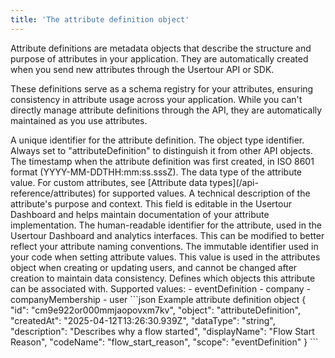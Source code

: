 ```yaml
---
title: 'The attribute definition object'
---
```


Attribute definitions are metadata objects that describe the structure and purpose of attributes in your application. They are automatically created when you send new attributes through the Usertour API or SDK.

These definitions serve as a schema registry for your attributes, ensuring consistency in attribute usage across your application. While you can't directly manage attribute definitions through the API, they are automatically maintained as you use attributes.

<ResponseField name="id" type="string">
  A unique identifier for the attribute definition.
</ResponseField>

<ResponseField name="object" type="string">
  The object type identifier. Always set to "attributeDefinition" to distinguish it from other API objects.
</ResponseField>

<ResponseField name="createdAt" type="string">
  The timestamp when the attribute definition was first created, in ISO 8601 format (YYYY-MM-DDTHH:mm:ss.sssZ).
</ResponseField>

<ResponseField name="dataType" type="string">
  The data type of the attribute value. For custom attributes, see [Attribute data types](/api-reference/attributes) for supported values.
</ResponseField>

<ResponseField name="description" type="string">
  A technical description of the attribute's purpose and context. This field is editable in the Usertour Dashboard and helps maintain documentation of your attribute implementation.
</ResponseField>

<ResponseField name="displayName" type="string">
  The human-readable identifier for the attribute, used in the Usertour Dashboard and analytics interfaces. This can be modified to better reflect your attribute naming conventions.
</ResponseField>

<ResponseField name="codeName" type="string">
  The immutable identifier used in your code when setting attribute values. This value is used in the attributes object when creating or updating users, and cannot be changed after creation to maintain data consistency.
</ResponseField>

<ResponseField name="scope" type="string">
  Defines which objects this attribute can be associated with. Supported values:
  - eventDefinition
  - company
  - companyMembership
  - user
</ResponseField>

<ResponseExample>
  ```json Example attribute definition object
  {
    "id": "cm9e922or000mmjaopovxm7kv",
    "object": "attributeDefinition",
    "createdAt": "2025-04-12T13:26:30.939Z",
    "dataType": "string",
    "description": "Describes why a flow started",
    "displayName": "Flow Start Reason",
    "codeName": "flow_start_reason",
    "scope": "eventDefinition"
  }
  ```
</ResponseExample>